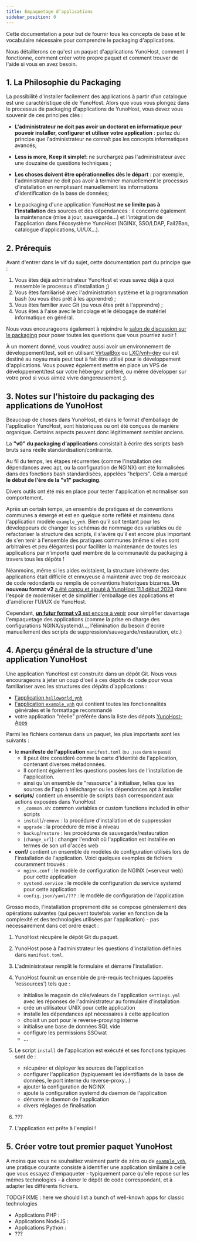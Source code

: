 ```yaml
---
title: Empaquetage d’applications
sidebar_position: 0
---
```


Cette documentation a pour but de fournir tous les concepts de base et le vocabulaire nécessaire pour comprendre le packaging d'applications.

Nous détaillerons ce qu'est un paquet d'applications YunoHost, comment il fonctionne, comment créer votre propre paquet et comment trouver de l'aide si vous en avez besoin.

## 1. La Philosophie du Packaging

La possibilité d'installer facilement des applications à partir d'un catalogue est une caractéristique clé de YunoHost. Alors que vous vous plongez dans le processus de packaging d'applications de YunoHost, vous devez vous souvenir de ces principes clés :

- **L'administrateur ne doit pas avoir un doctorat en informatique pour pouvoir installer, configurer et utiliser votre application** : partez du principe que l'administrateur ne connaît pas les concepts informatiques avancés;

- **Less is more**, **Keep it simple!**: ne surchargez pas l'administrateur avec une douzaine de questions techniques ;

- **Les choses doivent être opérationnelles dès le départ** : par exemple, l'administrateur ne doit pas avoir à terminer manuellement le processus d'installation en remplissant manuellement les informations d'identification de la base de données;

- Le packaging d'une application YunoHost **ne se limite pas à l'installation** des sources et des dépendances : il concerne également la maintenance (mise à jour, sauvegarde...) et l'intégration de l'application dans l'écosystème YunoHost (NGINX, SSO/LDAP, Fail2Ban, catalogue d'applications, UI/UX...).

## 2. Prérequis

Avant d'entrer dans le vif du sujet, cette documentation part du principe que :

1. Vous êtes déjà administrateur YunoHost et vous savez déjà à quoi ressemble le processus d'installation ;)
2. Vous êtes familiarisé avec l'administration système et la programmation bash (ou vous êtes prêt à les apprendre) ;
3. Vous êtes familier avec Git (ou vous êtes prêt à l'apprendre) ;
4. Vous êtes à l'aise avec le bricolage et le débogage de matériel informatique en général.

Nous vous encourageons également à rejoindre le [salon de discussion sur le packaging](/community/chat_rooms) pour poser toutes les questions que vous pourriez avoir !

À un moment donné, vous voudrez aussi avoir un environnement de développement/test, soit en utilisant [VirtualBox](/contribute/apps/resources/packaging_apps_virtualbox) ou [LXC/ynh-dev](https://github.com/yunohost/ynh-dev) qui est destiné au noyau mais peut tout à fait être utilisé pour le développement d'applications. Vous pouvez également mettre en place un VPS de développement/test sur votre hébergeur préféré, ou même développer sur votre prod si vous aimez vivre dangereusement ;).

## 3. Notes sur l'histoire du packaging des applications de YunoHost

Beaucoup de choses dans YunoHost, et dans le format d'emballage de l'application YunoHost, sont historiques ou ont été conçues de manière organique. Certains aspects peuvent donc légitimement sembler anciens.

La **"v0" du packaging d'applications** consistait à écrire des scripts bash bruts sans réelle standardisation/contrainte.

Au fil du temps, les étapes récurrentes (comme l'installation des dépendances avec apt, ou la configuration de NGINX) ont été formalisées dans des fonctions bash standardisées, appelées "helpers". Cela a marqué **le début de l'ère de la "v1" packaging**.

Divers outils ont été mis en place pour tester l'application et normaliser son comportement.

Après un certain temps, un ensemble de pratiques et de conventions communes a émergé et est en quelque sorte reflété et maintenu dans l'application modèle `example_ynh`. Bien qu'il soit tentant pour les développeurs de changer les schémas de nommage des variables ou de refactoriser la structure des scripts, il s'avère qu'il est encore plus important de s'en tenir à l'ensemble des pratiques communes (même si elles sont arbitraires et peu élégantes) pour faciliter la maintenance de toutes les applications par n'importe quel membre de la communauté du packaging à travers tous les dépôts !

Néanmoins, même si les aides existaient, la structure inhérente des applications était difficile et ennuyeuse à maintenir avec trop de morceaux de code redondants ou remplis de conventions historiques bizarres. **Un nouveau format v2** [a été conçu et ajouté à YunoHost 11.1 début 2023](https://github.com/YunoHost/yunohost/pull/1289) dans l'espoir de moderniser et de simplifier l'emballage des applications et d'améliorer l'UI/UX de YunoHost.

Cependant, [**un futur format v3** est encore à venir](https://github.com/YunoHost/issues/issues/2136) pour simplifier davantage l'empaquetage des applications (comme la prise en charge des configurations NGINX/systemd/..., l'élimination du besoin d'écrire manuellement des scripts de suppression/sauvegarde/restauration, etc.)

## 4. Aperçu général de la structure d'une application YunoHost

Une application YunoHost est construite dans un dépôt Git. Nous vous encourageons à jeter un coup d'oeil à ces dépôts de code pour vous familiariser avec les structures des dépôts d'applications :

- [l'application `helloworld_ynh`](https://github.com/YunoHost-Apps/helloworld_ynh)
- [l'application `example_ynh`](https://github.com/YunoHost/example_ynh) qui contient toutes les fonctionnalités générales et le formattage recommandé
- votre application "réelle" préférée dans la liste des dépots [YunoHost-Apps](https://github.com/orgs/YunoHost-Apps/repositories)

Parmi les fichiers contenus dans un paquet, les plus importants sont les suivants :

- le **manifeste de l'application** `manifest.toml` <small>(ou `.json` dans le passé)</small>
  - Il peut être considéré comme la carte d'identité de l'application, contenant diverses métadonnées.
  - Il contient également les questions posées lors de l'installation de l'application.
  - ainsi qu'un ensemble de "ressource" à initialiser, telles que les sources de l'app à télécharger ou les dépendances apt à installer
- **scripts/** contient un ensemble de scripts bash correspondant aux actions exposées dans YunoHost
  - `_common.sh`: common variables or custom functions included in other scripts
  - `install`/`remove` : la procédure d'installation et de suppression
  - `upgrade` : la procédure de mise à niveau
  - `backup`/`restore` : les procédures de sauvegarde/restauration
  - (`change_url`) : changer l'endroit où l'application est installée en termes de son url d'accès web
- **conf/** contient un ensemble de modèles de configuration utilisés lors de l'installation de l'application. Voici quelques exemples de fichiers couramment trouvés :
  - `nginx.conf` : le modèle de configuration de NGINX (=serveur web) pour cette application
  - `systemd.service` : le modèle de configuration du service systemd pour cette application
  - `config.json/yaml/???` : le modèle de configuration de l'application

Grosso modo, l'installation proprement dite se compose généralement des opérations suivantes (qui peuvent toutefois varier en fonction de la complexité et des technologies utilisées par l'application) - pas nécessairement dans cet ordre exact :

1. YunoHost récupère le dépôt Git du paquet.
2. YunoHost pose à l'administrateur les questions d'installation définies dans `manifest.toml`.
3. L'administrateur remplit le formulaire et démarre l'installation.
4. YunoHost fournit un ensemble de pré-requis techniques (appelés 'ressources') tels que :

    - initialise le magasin de clés/valeurs de l'application `settings.yml` avec les réponses de l'administrateur au formulaire d'installation
    - crée un utilisateur UNIX pour cette application
    - installe les dépendances apt nécessaires à cette application
    - choisit un port pour le reverse-proxying interne
    - initialise une base de données SQL vide
    - configure les permissions SSOwat
    - ...

5. Le script `install` de l'application est exécuté et ses fonctions typiques sont de :

    - récupérer et déployer les sources de l'application
    - configurer l'application (typiquement les identifiants de la base de données, le port interne du reverse-proxy...)
    - ajouter la configuration de NGINX
    - ajoute la configuration systemd du daemon de l'application
    - démarre le daemon de l'application
    - divers réglages de finalisation

6. ???
7. L'application est prête à l'emploi !

## 5. Créer votre tout premier paquet YunoHost

A moins que vous ne souhaitiez vraiment partir de zéro ou de [`example_ynh`](https://github.com/YunoHost/example_ynh), une pratique courante consiste à identifier une application similaire à celle que vous essayez d'empaqueter - typiquement parce qu'elle repose sur les mêmes technologies - à cloner le dépôt de code correspondant, et à adapter les différents fichiers.

TODO/FIXME : here we should list a bunch of well-knowh apps for classic technologies

- Applications PHP :
- Applications NodeJS :
- Applications Python :
- ???
